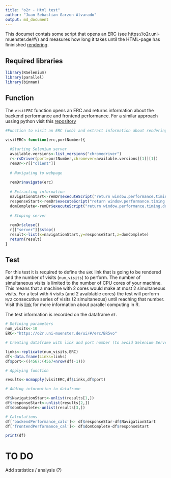 ```yaml
---
title: "o2r - Html test"
author: "Juan Sebastian Garzon Alvarado"
output: md_document
---
```


This documet contais some script that opens an ERC (see https://o2r.uni-muenster.de/#/) and measures how long it takes until the HTML-page has fininished [rendering](https://en.wikipedia.org/wiki/Front_end_and_back_end).

## Required libraries

```r
library(RSelenium)
library(parallel)
library(binman)
```

## Function

The `visitERC` function opens an ERC and returns information about the backend performance and frontend performance. For a similar approach ussing python visit this [repository](https://github.com/chewitt-swts/GeicoAutoTest/blob/master/PageLoadTimeClass.py)

```r

#Function to visit an ERC (web) and extract information about rendering time

visitERC<-function(erc,portNumber){
  
  #Starting Selenium server
  available.versions<-list_versions("chromedriver")
  r<-rsDriver(port=portNumber,chromever=available.versions[[1]][1])
  remDr<-r[["client"]]
  
  # Navigating to webpage
  
  remDr$navigate(erc)
  
  # Extracting information
  navigationStart<-remDr$executeScript("return window.performance.timing.navigationStart")
  responseStart<-remDr$executeScript("return window.performance.timing.responseStart")
  domComplete<-remDr$executeScript("return window.performance.timing.domComplete")
  
  # Stoping server
  
  remDr$close()
  r[["server"]]$stop()
  result<-list(x=navigationStart,y=responseStart,z=domComplete)
  return(result)
}
```

## Test

For this test it is required to define the `ERC` link that is going to be rendered and the number of visits (`num_visits`) to perform. The number of simultaneous visits is limited to the number of CPU cores of your machine. This means that a machine with 2 cores would make at most 2 simultaneous visits. For a test with `N` visits (and 2 avaiblable cores) the test will perform `N/2` consecutive series of visits (2 simultaneous) until reaching that number. Visit this [link](https://nceas.github.io/oss-lessons/parallel-computing-in-r/parallel-computing-in-r.html) for more information about parallel computing in R.

The test information is recorded on the dataframe `df`.

```r

# Defining parameters
num_visits<-10
ERC<-"https://o2r.uni-muenster.de/ui/#/erc/BR5vo"

# Creating dataframe with link and port number (to avoid Selenium Server errors)

links<-replicate(num_visits,ERC)
df<-data.frame(Links=links)
df$port<-((4567:(4567+nrow(df)-1)))

# Applying function

results<-mcmapply(visitERC,df$Links,df$port)

# Adding information to dataframe

df$NavigationStart<-unlist(results[1,])
df$responseStart<-unlist(results[2,])
df$domComplete<-unlist(results[3,])

# Calculations
df['backendPerformance_calc']<- df$responseStar-df$NavigationStart
df['frontendPerformance_cal']<- df$domComplete-df$responseStart

print(df)
```

# TO DO
Add statistics / analysis (?)

